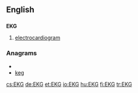 ==English==

==={{initialism}}===
'''EKG'''

# {{cardiology}} [[electrocardiogram]]

===Anagrams===
* {{alphagram|egk}}
* [[keg#English|keg]]

[[cs:EKG]]
[[de:EKG]]
[[et:EKG]]
[[io:EKG]]
[[hu:EKG]]
[[fi:EKG]]
[[tr:EKG]]